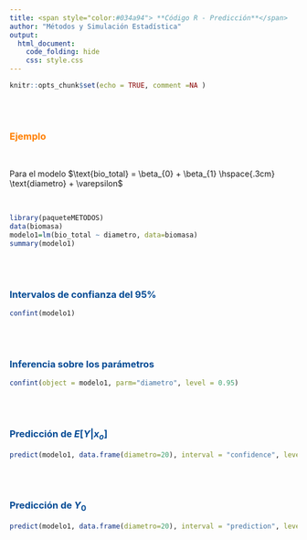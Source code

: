 ```yaml
---
title: <span style="color:#034a94"> **Código R - Predicción**</span>
author: "Métodos y Simulación Estadística"
output:
  html_document:
    code_folding: hide
    css: style.css
---
```


```r
knitr::opts_chunk$set(echo = TRUE, comment =NA )
```


</br></br>

### <span style="color:#FF7F00">**Ejemplo**</span> 

</br>


Para el modelo $\text{bio_total} = \beta_{0} + \beta_{1} \hspace{.3cm} \text{diametro} + \varepsilon$

</br>

```r
library(paqueteMETODOS)
data(biomasa)
modelo1=lm(bio_total ~ diametro, data=biomasa)
summary(modelo1)
```

</br></br>

### <span style="color:#034a94">**Intervalos de confianza del 95%**</span>

```r
confint(modelo1)
```

</br></br>

### <span style="color:#034a94">**Inferencia sobre los parámetros**</span>

```r
confint(object = modelo1, parm="diametro", level = 0.95)
```

</br></br>

### <span style="color:#034a94">**Predicción de $E[Y|x_{o}]$**</span>

```r
predict(modelo1, data.frame(diametro=20), interval = "confidence", level = 0.95)
```

</br></br>

### <span style="color:#034a94">**Predicción de  $Y_{0}$**</span>


```r
predict(modelo1, data.frame(diametro=20), interval = "prediction", level = 0.95)
```
